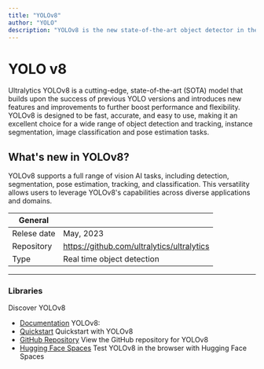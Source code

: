 ```yaml
---
title: "YOLOv8"
author: "YOLO"
description: "YOLOv8 is the new state-of-the-art object detector in the YOLO family. Real-time object detection, classification, and segmentation. Faster, more accurate, and simpler."
---
```


# YOLO v8

Ultralytics YOLOv8 is a cutting-edge, state-of-the-art (SOTA) model that builds upon the success of previous YOLO versions 
and introduces new features and improvements to further boost performance and flexibility. YOLOv8 is designed to be fast, 
accurate, and easy to use, making it an excellent choice for a wide range of object detection and tracking, instance segmentation, 
image classification and pose estimation tasks.

## What's new in YOLOv8?

YOLOv8 supports a full range of vision AI tasks, including detection, segmentation, pose estimation, tracking, 
and classification. This versatility allows users to leverage YOLOv8's capabilities across diverse applications and domains. 



| General  |  |
| --- | --- |
| Relese date |  May, 2023 |
| Repository | https://github.com/ultralytics/ultralytics |
| Type | Real time object detection |

---

### Libraries
Discover YOLOv8

* [Documentation](https://docs.ultralytics.com/) YOLOv8:
* [Quickstart](https://docs.ultralytics.com/quickstart/) Quickstart with YOLOv8
* [GitHub Repository](https://github.com/ultralytics/ultralytics) View the GitHub repository for YOLOv8
* [Hugging Face Spaces](https://huggingface.co/spaces/kadirnar/yolov8) Test YOLOv8 in the browser with Hugging Face Spaces
